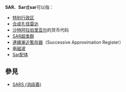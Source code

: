 '''SAR'''、'''Sar'''或'''sar'''可以指：

*[[特别行政区|特别行政区]]
*[[合成孔径雷达|合成孔径雷达]]
*[[沙特阿拉伯里亚尔|沙特阿拉伯里亚尔]]的货币代码
*[[SAR超类群|SAR超类群]]
*[[循續漸近式類比數位轉換器|連續漸近暫存器]]（Successive Approximation Register）
*[[电磁波|电磁波]]
*[[Sar配体|Sar配体]]

== 參見 ==
* [[SARS_(消歧義)|SARS (消歧義)]]

{{disambig|Cat=三字拉丁字母缩写消歧义}}